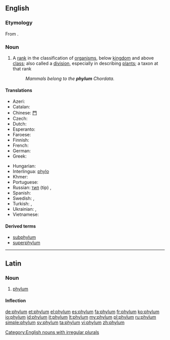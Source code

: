 ==English==
{{wikipedia|phylum|lang=en}}

===Etymology===
From {{etyl|grc}} {{term|φῦλον||tribe, race|tr=phulon|lang=grc|sc=polytonic}}.

===Noun===
{{en-noun|phyl|a|pl2=phylums}}

# {{context|biology|taxonomy}} A [[rank]] in the classification of [[organism]]s, below [[kingdom]] and above [[class]]; also called a [[division]], especially in describing [[plant]]s; a taxon at that rank
#: ''Mammals belong to the '''phylum''' Chordata.''

====Translations====
{{trans-top|(biology, taxonomy) A rank in the classification of organisms, below kingdom and above class}}
* Azeri: {{t-|az|tip|xs=Azeri}}
* Catalan: {{t|ca|fílum|m}}
* Chinese: [[門]]
* Czech: {{t+|cs|kmen|m}}
* Dutch: {{t+|nl|stam}}
* Esperanto: {{t|eo|filumo}}
* Faroese: {{t-|fo|fylki|n|xs=Faroese}}
* Finnish: {{t-|fi|pääjakso}}
* French: {{t+|fr|embranchement|m}}
* German: {{t+|de|Stamm|m}}
* Greek: {{t+|el|φύλο|n}}
{{trans-mid}}
* Hungarian: {{t+|hu|törzs}}
* Interlingua: [[phylo]]
* Khmer: {{t|km|សាខា|tr=sar khar|sc=Khmr}}
* Portuguese: {{t+|pt|filo|m}}
* Russian: {{qualifier|zool.}} [[тип]] (tip) {{m}}, {{qualifier|botany}} {{t|ru|отдел|m|tr=otdél|sc=Cyrl}}
* Spanish: {{t|es|filo|m}}
* Swedish: {{t+|sv|stam|c}}, {{t|sv|fylum|n}}
* Turkish: {{t|tr|şube}},  {{t+|tr|filum}}
* Ukrainian: {{qualifier|zool.}} {{t|uk|тип|m|tr=typ|sc=Cyrl}}, {{qualifier|botany}} {{t|uk|відділ|m|tr=víddil|sc=Cyrl}}
* Vietnamese: {{t+|vi|ngành|xs=Vietnamese}}
{{trans-bottom}}

====Derived terms====
* [[subphylum]]
* [[superphylum]]

[[Category:English nouns with irregular plurals]]

----

==Latin==
{{wikipedia|lang=la}}

===Noun===
{{la-noun|phylum|phyli|phylī|n|second}}

# [[#English|phylum]]

====Inflection====
{{la-decl-2nd-N|phyl}}

[[de:phylum]]
[[et:phylum]]
[[el:phylum]]
[[es:phylum]]
[[fa:phylum]]
[[fr:phylum]]
[[ko:phylum]]
[[io:phylum]]
[[id:phylum]]
[[it:phylum]]
[[lt:phylum]]
[[my:phylum]]
[[pl:phylum]]
[[ru:phylum]]
[[simple:phylum]]
[[sv:phylum]]
[[ta:phylum]]
[[vi:phylum]]
[[zh:phylum]]